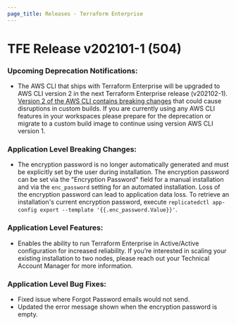 ```yaml
---
page_title: Releases - Terraform Enterprise
---
```


# TFE Release v202101-1 (504)

### Upcoming Deprecation Notifications:

* The AWS CLI that ships with Terraform Enterprise will be upgraded to AWS CLI version 2 in the next Terraform Enterprise release (v202102-1). [Version 2 of the AWS CLI contains breaking changes](https://docs.aws.amazon.com/cli/latest/userguide/cliv2-migration.html) that could cause disruptions in custom builds. If you are currently using any AWS CLI features in your workspaces please prepare for the deprecation or migrate to a custom build image to continue using version AWS CLI version 1.

### Application Level Breaking Changes:

* The encryption password is no longer automatically generated and must be explicitly set by the user during installation. The encryption password can be set via the "Encryption Password" field for a manual installation and via the `enc_password` setting for an automated installation. Loss of the encryption password can lead to application data loss. To retrieve an installation's current encryption password, execute `replicatedctl app-config export --template '{{.enc_password.Value}}'`.

### Application Level Features:

* Enables the ability to run Terraform Enterprise in Active/Active configuration for increased reliability. If you’re interested in scaling your existing installation to two nodes, please reach out your Technical Account Manager for more information.

### Application Level Bug Fixes:

* Fixed issue where Forgot Password emails would not send.
* Updated the error message shown when the encryption password is empty.
